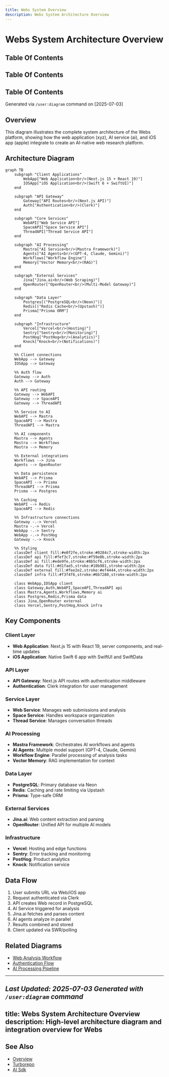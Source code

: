 ```yaml
---
title: Webs System Overview
description: Webs System Architecture Overview
---
```


# Webs System Architecture Overview

## Table Of Contents

<!-- Generated placeholder; add anchors as needed -->

## Table Of Contents

<!-- Generated placeholder; add anchors as needed -->

## Table Of Contents

<!-- Generated placeholder; add anchors as needed -->

Generated via `/user:diagram` command on [2025-07-03]

## Overview

This diagram illustrates the complete system architecture of the Webs platform, showing how the web application (xyz), AI service (ai), and iOS app (apple) integrate to create an AI-native web research platform.

## Architecture Diagram

```mermaid
graph TB
    subgraph "Client Applications"
        WebApp["Web Application<br/>(Next.js 15 + React 19)"]
        IOSApp["iOS Application<br/>(Swift 6 + SwiftUI)"]
    end
    
    subgraph "API Gateway"
        Gateway["API Routes<br/>(Next.js API)"]
        Auth["Authentication<br/>(Clerk)"]
    end
    
    subgraph "Core Services"
        WebAPI["Web Service API"]
        SpaceAPI["Space Service API"]
        ThreadAPI["Thread Service API"]
    end
    
    subgraph "AI Processing"
        Mastra["AI Service<br/>(Mastra Framework)"]
        Agents["AI Agents<br/>(GPT-4, Claude, Gemini)"]
        Workflows["Workflow Engine"]
        Memory["Vector Memory<br/>(RAG)"]
    end
    
    subgraph "External Services"
        Jina["Jina.ai<br/>(Web Scraping)"]
        OpenRouter["OpenRouter<br/>(Multi-Model Gateway)"]
    end
    
    subgraph "Data Layer"
        Postgres[("PostgreSQL<br/>(Neon)")]
        Redis[("Redis Cache<br/>(Upstash)")]
        Prisma["Prisma ORM"]
    end
    
    subgraph "Infrastructure"
        Vercel["Vercel<br/>(Hosting)"]
        Sentry["Sentry<br/>(Monitoring)"]
        PostHog["PostHog<br/>(Analytics)"]
        Knock["Knock<br/>(Notifications)"]
    end
    
    %% Client connections
    WebApp --> Gateway
    IOSApp --> Gateway
    
    %% Auth flow
    Gateway --> Auth
    Auth --> Gateway
    
    %% API routing
    Gateway --> WebAPI
    Gateway --> SpaceAPI
    Gateway --> ThreadAPI
    
    %% Service to AI
    WebAPI --> Mastra
    SpaceAPI --> Mastra
    ThreadAPI --> Mastra
    
    %% AI components
    Mastra --> Agents
    Mastra --> Workflows
    Mastra --> Memory
    
    %% External integrations
    Workflows --> Jina
    Agents --> OpenRouter
    
    %% Data persistence
    WebAPI --> Prisma
    SpaceAPI --> Prisma
    ThreadAPI --> Prisma
    Prisma --> Postgres
    
    %% Caching
    WebAPI --> Redis
    SpaceAPI --> Redis
    
    %% Infrastructure connections
    Gateway -.-> Vercel
    Mastra -.-> Vercel
    WebApp -.-> Sentry
    WebApp -.-> PostHog
    Gateway -.-> Knock
    
    %% Styling
    classDef client fill:#e0f2fe,stroke:#0284c7,stroke-width:2px
    classDef api fill:#fef3c7,stroke:#f59e0b,stroke-width:2px
    classDef ai fill:#ede9fe,stroke:#8b5cf6,stroke-width:2px
    classDef data fill:#d1fae5,stroke:#10b981,stroke-width:2px
    classDef external fill:#fee2e2,stroke:#ef4444,stroke-width:2px
    classDef infra fill:#f3f4f6,stroke:#6b7280,stroke-width:2px
    
    class WebApp,IOSApp client
    class Gateway,Auth,WebAPI,SpaceAPI,ThreadAPI api
    class Mastra,Agents,Workflows,Memory ai
    class Postgres,Redis,Prisma data
    class Jina,OpenRouter external
    class Vercel,Sentry,PostHog,Knock infra
```

## Key Components

### Client Layer
- **Web Application**: Next.js 15 with React 19, server components, and real-time updates
- **iOS Application**: Native Swift 6 app with SwiftUI and SwiftData

### API Layer
- **API Gateway**: Next.js API routes with authentication middleware
- **Authentication**: Clerk integration for user management

### Service Layer
- **Web Service**: Manages web submissions and analysis
- **Space Service**: Handles workspace organization
- **Thread Service**: Manages conversation threads

### AI Processing
- **Mastra Framework**: Orchestrates AI workflows and agents
- **AI Agents**: Multiple model support (GPT-4, Claude, Gemini)
- **Workflow Engine**: Parallel processing of analysis tasks
- **Vector Memory**: RAG implementation for context

### Data Layer
- **PostgreSQL**: Primary database via Neon
- **Redis**: Caching and rate limiting via Upstash
- **Prisma**: Type-safe ORM

### External Services
- **Jina.ai**: Web content extraction and parsing
- **OpenRouter**: Unified API for multiple AI models

### Infrastructure
- **Vercel**: Hosting and edge functions
- **Sentry**: Error tracking and monitoring
- **PostHog**: Product analytics
- **Knock**: Notification service

## Data Flow

1. User submits URL via Web/iOS app
2. Request authenticated via Clerk
3. API creates Web record in PostgreSQL
4. AI Service triggered for analysis
5. Jina.ai fetches and parses content
6. AI agents analyze in parallel
7. Results combined and stored
8. Client updated via SWR/polling

## Related Diagrams

- [Web Analysis Workflow](../data-flow/webs-analysis-workflow.md)
- [Authentication Flow](../data-flow/auth-flow.md)
- [AI Processing Pipeline](../component/ai-pipeline.md)

---

*Last Updated: 2025-07-03*
*Generated with `/user:diagram` command*
---
title: Webs System Architecture Overview
description: High-level architecture diagram and integration overview for Webs
---

## See Also

- [Overview](/architecture/overview)
- [Turborepo](/architecture/turborepo)
- [AI Sdk](/tools/stack/ai-sdk)
